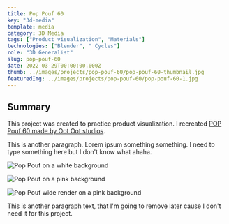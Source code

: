 ---
title: Pop Pouf 60
key: "3d-media"
template: media
category: 3D Media
tags: ["Product visualization", "Materials"]
technologies: ["Blender", " Cycles"]
role: "3D Generalist"
slug: pop-pouf-60
date: 2022-03-29T00:00:00.000Z
thumb: ../images/projects/pop-pouf-60/pop-pouf-60-thumbnail.jpg
featuredImg: ../images/projects/pop-pouf-60/pop-pouf-60-1.jpg
---


<Summary>

## Summary

<Grid2>

This project was created to practice product visualization. I recreated [POP Pouf 60 made by Oot Oot studios](https://oot-oot.com/product/pouf-pop-60-2/?v=a7bdee32cb21).

This is another paragraph. Lorem ipsum something something. I need to type something here but I don't know what ahaha.

</Grid2>
</Summary>

<Grid2>

![Pop Pouf on a white background](../images/projects/pop-pouf-60/pop-pouf-60-4.jpg "Pop pouf 60 on a white background")

![Pop Pouf on a pink background](../images/projects/pop-pouf-60/pop-pouf-60-2.jpg "Pop pouf 60 on a pink background")

</Grid2>

<Spacing />

<Item />

![Pop Pouf wide render on a pink background](../images/projects/pop-pouf-60/pop-pouf-60-3.jpg)

<Item>

<PSpacing>

This is another paragraph text, that I'm going to remove later cause I don't
need it for this project.

</PSpacing>

